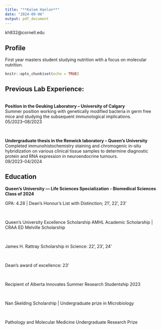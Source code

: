 ```yaml
---
title: "**Kalem Hanlon**"
date: "2024-09-06"
output: pdf_document
---
```

kh832@cornell.edu

## Profile
First year masters student studying nutrition with a focus on molecular nutrition. 
```r
knitr::opts_chunk$set(echo = TRUE)
```

## Previous Lab Experience:
<br> 
**Position in the Geuking Laboratory – University of Calgary**  
Summer position working with genetically modified bacteria in germ free mice and studying the subsequent immunological implications.  
05/2023–08/2023

<br>

**Undergraduate thesis in the Renwick laboratory – Queen’s University**     
Completed immunohistochemistry staining and chromogenic in-situ hybridization on various clinical tissue samples to determine diagnostic protein and RNA expression in neuroendocrine tumours.  
09/2023-04/2024

## Education
**Queen’s University — Life Sciences Specialization - Biomedical Sciences	Class of 2024**  

GPA: 4.28 | Dean’s Honour’s List with Distinction; 21’, 22’, 23’

<br>

Queen’s University Excellence Scholarship
AMHL Academic Scholarship | CRAA ED Melville Scholarship

<br>

James H. Rattray Scholarship in Science: 22’, 23’, 24’

<br>

Dean’s award of excellence: 23’

<br>

Recipient of Alberta Innovates Summer Research Studentship 2023

<br>

Nan Skelding Scholarship | Undergraduate prize in Microbiology

<br>

Pathology and Molecular Medicine Undergraduate Research Prize

	


